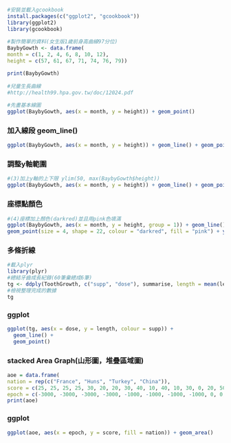 ```r
#安裝並載入gcookbook 
install.packages(c("ggplot2", "gcookbook")) 
library(ggplot2) 
library(gcookbook) 
 
#製作簡單的資料(女生版1歲前身高曲線97分位) 
BaybyGowth <- data.frame( 
month = c(1, 2, 4, 6, 8, 10, 12), 
height = c(57, 61, 67, 71, 74, 76, 79)) 

print(BaybyGowth)
 
#兒童生長曲線 
#http://health99.hpa.gov.tw/doc/12024.pdf 
 
#先畫基本線圖 
ggplot(BaybyGowth, aes(x = month, y = height)) + geom_point()
```


### 加入線段 geom_line()
```r
ggplot(BaybyGowth, aes(x = month, y = height)) + geom_line() + geom_point()
```

### 調整y軸範圍
```r
#(3)加上y軸的上下限 ylim(50, max(BaybyGowth$height))
ggplot(BaybyGowth, aes(x = month, y = height)) + geom_line() + geom_point() + ylim(50, max(BaybyGowth$height))
```

### 座標點顏色
```r
#(4)座標加上顏色(darkred)並且用pink色填滿 
ggplot(BaybyGowth, aes(x = month, y = height, group = 1)) + geom_line() + 
geom_point(size = 4, shape = 22, colour = "darkred", fill = "pink") + ylim(50, max(BaybyGowth$height))
```

### 多條折線
```r
#載入plyr 
library(plyr) 
#總結牙齒成長紀錄(60筆彙總成6筆) 
tg <- ddply(ToothGrowth, c("supp", "dose"), summarise, length = mean(len)) 
#檢視整理完成的數據 
tg
```

### ggplot
```r
ggplot(tg, aes(x = dose, y = length, colour = supp)) +
  geom_line() +
  geom_point()
```

### stacked Area Graph(山形圖，堆疊區域圖)
```r
aoe = data.frame( 
nation = rep(c("France", "Huns", "Turkey", "China")), 
score = c(25, 25, 25, 25, 30, 20, 20, 30, 40, 10, 40, 10, 30, 0, 20, 50), 
epoch = c(-3000, -3000, -3000, -3000, -1000, -1000, -1000, -1000, 0, 0, 0, 0, 500, 500, 500, 500))
print(aoe)
```

### ggplot
```r
ggplot(aoe, aes(x = epoch, y = score, fill = nation)) + geom_area()
```


